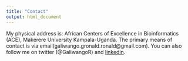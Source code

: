 ```yaml
---
title: "Contact"
output: html_document
---
```


My physical address is: African Centers of Excellence in Bioinformatics (ACE), Makerere University Kampala-Uganda. The primary means of contact is via email(galiwango.gronald.ronald@gmail.com). You can also follow me on twitter (@GaliwangoR) and [linkedin](https://www.linkedin.com/in/ronald-galiwango-phd-mphil-bsc-69118576).